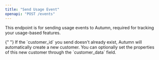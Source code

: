 ```yaml
---
title: "Send Usage Event"
openapi: "POST /events"
---
```


This endpoint is for sending usage events to Autumn, required for tracking your usage-based features.

<Tip>
  {" "}
  If the `customer_id` you send doesn't already exist, Autumn will automatically
  create a new customer. You can optionally set the properties of this new customer
  through the `customer_data` field.
</Tip>

